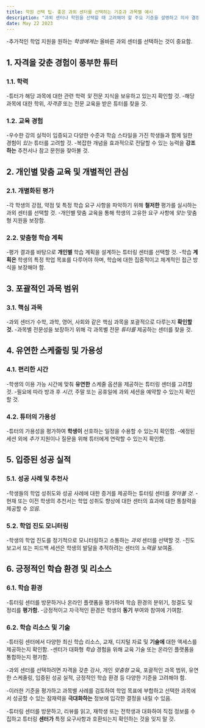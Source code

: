 ```yaml
---
title: 학원 선택 팁- 좋은 과외 센터를 선택하는 기준과 과목별 예시
description: "과외 센터나 학원을 선택할 때 고려해야 할 주요 기준을 설명하고 의사 결정 과정을 안내하는 과목별 예를 제공합니다."
date: May 22 2023
---
```

-추가적인 학업 지원을 원하는 _학생에게는_ 올바른 과외 센터를 선택하는 것이 중요함.

## 1. 자격을 갖춘 경험이 풍부한 튜터
### 1.1. 학력

-튜터가 해당 과목에 대한 관련 학력 _및_ 전문 지식을 보유하고 있는지 확인할 것.
-해당 과목에 대한 학위, _자격증_ 또는 전문 교육을 받은 튜터를 찾을 것.
### 1.2. 교육 경험

-우수한 강의 실적이 입증되고 다양한 수준과 학습 스타일을 가진 학생들과 함께 일한 경험이 _있는_ 튜터를 고려할 것.
-복잡한 개념을 효과적으로 전달할 수 있는 능력을 **강조하는** 추천서나 참고 문헌을 찾아볼 것.
## 2. 개인별 맞춤 교육 및 개별적인 관심
### 2.1. 개별화된 평가

-각 학생의 강점, 약점 및 특정 학습 요구 사항을 파악하기 위해 **철저한** 평가를 실시하는 과외 센터를 선택할 것.
-개인별 맞춤 교육을 통해 학생의 고유한 요구 사항에 _맞는_ 맞춤형 지원을 보장함.
### 2.2. 맞춤형 학습 계획

-평가 결과를 바탕으로 **개인별** 학습 계획을 설계하는 튜터링 센터를 선택할 것.
-학습 **계획은** 학생의 특정 학업 목표를 다루어야 하며, 학습에 대한 집중적이고 체계적인 접근 방식을 보장해야 함.
## 3. 포괄적인 과목 범위
### 3.1. 핵심 과목

-과외 센터가 수학, 과학, 영어, 사회와 같은 핵심 과목을 포괄적으로 다루는지 **확인할 것.**
-과목별 전문성을 보장하기 위해 각 과목별 전문 _튜터를_ 제공하는 센터를 찾을 것.
## 4. 유연한 스케줄링 및 가용성
### 4.1. 편리한 시간

-학생의 이용 가능 시간에 맞춰 **유연한** 스케줄 옵션을 제공하는 튜터링 센터를 고려할 것.
-필요에 따라 방과 후 _시간,_ 주말 또는 공휴일에 과외 세션을 예약할 수 있는지 확인할 것.
### 4.2. 튜터의 가용성

-튜터의 가용성을 평가하여 **학생이** 선호하는 일정을 수용할 수 있는지 확인함.
-예정된 세션 외에 _추가_ 지원이나 질문을 위해 튜터에게 연락할 수 있는지 확인함.
## 5. 입증된 성공 실적
### 5.1. 성공 사례 및 추천사

-학생들의 학업 성취도와 성공 사례에 대한 증거를 제공하는 튜터링 센터를 _찾아볼 것._
-현재 또는 이전 학생의 추천서는 학업 성취도 향상에 대한 센터의 효과에 대한 통찰력을 제공할 수 _있음._
### 5.2. 학업 진도 모니터링

-학생의 학업 진도를 정기적으로 모니터링하고 소통하는 _과외_ 센터를 선택할 것.
-진도 보고서 또는 피드백 세션은 학생의 발달을 추적하려는 센터의 _노력을_ 보여줌.
## 6. 긍정적인 학습 환경 및 리소스
### 6.1. 학습 환경

-튜터링 센터를 방문하거나 온라인 플랫폼을 평가하여 학습 환경의 분위기, 청결도 및 정리를 **평가함.**
-긍정적이고 자극적인 환경은 학생의 **동기** 부여와 참여에 기여함.
### 6.2. 학습 리소스 및 기술

-튜터링 센터에서 다양한 최신 학습 리소스, 교재, 디지털 자료 및 **기술에** 대한 액세스를 제공하는지 확인함.
-센터가 대화형 _학습_ 경험을 위해 교육 기술 또는 온라인 플랫폼을 통합하는지 평가함.


-과외 센터를 선택하려면 자격을 갖춘 강사, 개인 _맞춤형_ 교육, 포괄적인 과목 범위, 유연한 스케줄링, 입증된 성공 실적, 긍정적인 학습 환경 등 다양한 기준을 고려해야 함. 



-이러한 기준을 평가하고 과목별 사례를 검토하여 학업 목표에 부합하고 선택한 과목에서 성공할 수 있는 잠재력을 **극대화하는** 정보에 입각한 결정을 내릴 수 있음. 



-튜터링 센터를 방문하고, 리뷰를 읽고, 재학생 또는 전학생과 대화하여 직접 정보를 수집하고 튜터링 **센터가** 특정 요구사항과 호환되는지 확인하는 것을 잊지 말 것.
